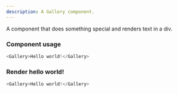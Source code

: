 ```yaml
---
description: A Gallery component.
---
```



A component that does something special and renders text in a div.

### Component usage
```js
<Gallery>Hello world!</Gallery>
```

### Render hello world!

```js live
<Gallery>Hello world!</Gallery>
```
